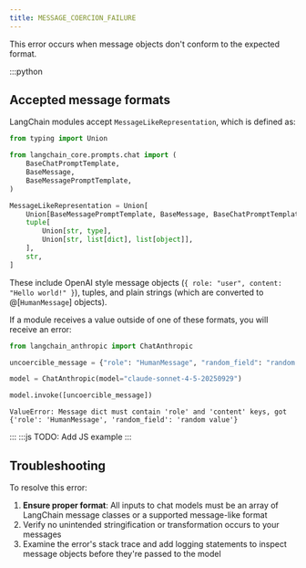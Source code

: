 ```yaml
---
title: MESSAGE_COERCION_FAILURE
---
```


This error occurs when message objects don't conform to the expected format.

:::python
## Accepted message formats

LangChain modules accept `MessageLikeRepresentation`, which is defined as:

```python
from typing import Union

from langchain_core.prompts.chat import (
    BaseChatPromptTemplate,
    BaseMessage,
    BaseMessagePromptTemplate,
)

MessageLikeRepresentation = Union[
    Union[BaseMessagePromptTemplate, BaseMessage, BaseChatPromptTemplate],
    tuple[
        Union[str, type],
        Union[str, list[dict], list[object]],
    ],
    str,
]
```

These include OpenAI style message objects (`{ role: "user", content: "Hello world!" }`), tuples, and plain strings (which are converted to @[`HumanMessage`] objects).

If a module receives a value outside of one of these formats, you will receive an error:

```python
from langchain_anthropic import ChatAnthropic

uncoercible_message = {"role": "HumanMessage", "random_field": "random value"}

model = ChatAnthropic(model="claude-sonnet-4-5-20250929")

model.invoke([uncoercible_message])
```

```output
ValueError: Message dict must contain 'role' and 'content' keys, got {'role': 'HumanMessage', 'random_field': 'random value'}
```
:::
:::js
TODO: Add JS example
:::

## Troubleshooting

To resolve this error:

1. **Ensure proper format**: All inputs to chat models must be an array of LangChain message classes or a supported message-like format
2. Verify no unintended stringification or transformation occurs to your messages
3. Examine the error's stack trace and add logging statements to inspect message objects before they're passed to the model
